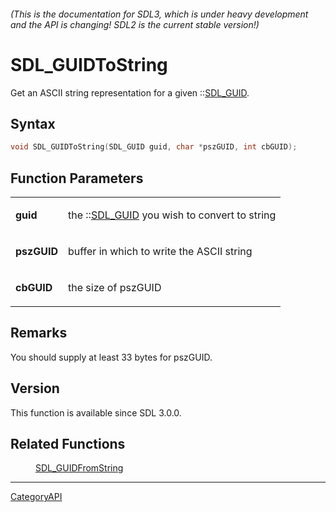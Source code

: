 ====== (This is the documentation for SDL3, which is under heavy development and the API is changing! SDL2 is the current stable version!) ======
= SDL_GUIDToString =

Get an ASCII string representation for a given ::[[SDL_GUID]].

== Syntax ==

<syntaxhighlight lang='c'>
void SDL_GUIDToString(SDL_GUID guid, char *pszGUID, int cbGUID);
</syntaxhighlight>

== Function Parameters ==

{|
|'''guid'''
|the ::[[SDL_GUID]] you wish to convert to string
|-
|'''pszGUID'''
|buffer in which to write the ASCII string
|-
|'''cbGUID'''
|the size of pszGUID
|}

== Remarks ==

You should supply at least 33 bytes for pszGUID.

== Version ==

This function is available since SDL 3.0.0.

== Related Functions ==

:[[SDL_GUIDFromString]]

----
[[CategoryAPI]]


